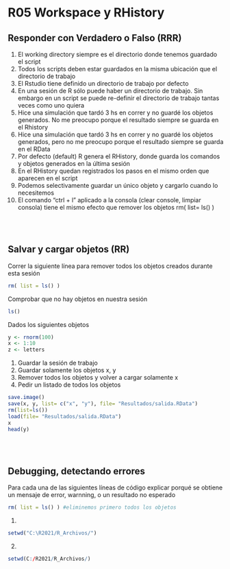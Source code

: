 # R05 Workspace y RHistory {-}


## Responder con Verdadero o Falso (RRR)

<ol>
<li> El working directory siempre es el directorio donde tenemos guardado el script </li>
<li>Todos los scripts deben estar guardados en la misma ubicación que el directorio de trabajo </li>
<li> El Rstudio tiene definido un directorio de trabajo por defecto </li>
<li> En una sesión de R sólo puede haber un directorio de trabajo. Sin embargo en un script se puede re-definir el directorio de trabajo tantas veces como uno quiera </li>
<li> Hice una simulación que tardó 3 hs en correr y no guardé los objetos generados. No me preocupo porque el resultado siempre se guarda en el Rhistory </li>
<li> Hice una simulación que tardó 3 hs en correr y no guardé los objetos generados, pero no me preocupo porque el resultado siempre se guarda en el RData </li>
<li> Por defecto (default) R genera el RHistory, donde guarda los comandos y objetos generados en la última sesión </li>
<li> En el RHistory quedan registrados los pasos en el mismo orden que aparecen en el script </li>
<li> Podemos selectivamente guardar un único objeto y cargarlo cuando lo necesitemos </li>
<li> El comando "ctrl + l" aplicado a la consola (clear console, limpiar consola) tiene el mismo efecto que remover los objetos rm( list= ls() ) </li>
</ol>

<!-- **RTA**   -->

<!-- <ol> -->
<!-- <li> Falso. El working directory se puede definir usando setwd() </li> -->
<!-- <li>Falso. Los script se pueden guardar en cualquier ubicación </li> -->
<!-- <li> Verdadero ver tools/Global Options. Aunque en cada sesión se puede cambiar con setwd() </li> -->
<!-- <li> Verdadero </li> -->
<!-- <li> Falso. El Rhistory guarda todos los comandos ejecutados pero no los objetos creados </li> -->
<!-- <li> Falso. Los objetos se guardan si usamos la función save() o bien si guardamos antes de salir (save RData) </li> -->
<!-- <li> Falso, si bien se guarda el RHistory, los objetos no se guardan en este archivo </li> -->
<!-- <li> Falso. Los comandos se guardan en el orde que se ejecutan </li> -->
<!-- <li> Verdadero, mediante save() y load() podemos hacerlo </li> -->
<!-- <li> Falso. "ctrl + l" limpia la consola pero tiene un efecto visual, los objetos siguen exisitiendo en la sesión abierta.  En cambio, los objetos eliminados mediante rm() son eliminados </li> -->
<!-- </ol> -->

\
\

## Salvar y cargar objetos (RR)
Correr la siguiente línea para remover todos los objetos creados durante esta sesión

```r
rm( list = ls() )
```

Comprobar que no hay objetos en nuestra sesión

```r
ls()
```

Dados los siguientes objetos

```r
y <- rnorm(100)
x <- 1:10
z <- letters
```

<ol>
<li> Guardar la sesión de trabajo </li>
<li> Guardar solamente los objetos x, y </li>
<li> Remover todos los objetos y volver a cargar solamente x </li>
<li> Pedir un listado de todos los objetos </li>
</ol>

<!-- **RTA**   -->

```r
save.image()
save(x, y, list= c("x", "y"), file= "Resultados/salida.RData")
rm(list=ls())
load(file= "Resultados/salida.RData")
x
head(y)
```

\
\

## Debugging, detectando errores

Para cada una de las siguientes líneas de código explicar porqué se obtiene un mensaje de error, warnning, o un resultado no esperado 

```r
rm( list = ls() ) #eliminemos primero todos los objetos
```

1.
``` r
setwd("C:\R2021/R_Archivos/")
```
<!-- dirección de las barras -->

2.
``` r
setwd(C:/R2021/R_Archivos/)
```
<!-- comillas -->
